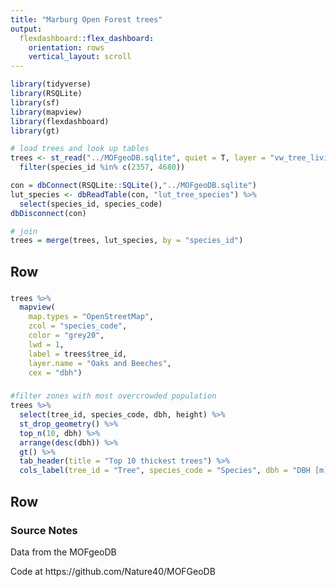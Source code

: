 ```yaml
---
title: "Marburg Open Forest trees"
output:
  flexdashboard::flex_dashboard:
    orientation: rows
    vertical_layout: scroll
---
```


```r
library(tidyverse)
library(RSQLite)
library(sf)
library(mapview)
library(flexdashboard)
library(gt)
```


```r
# load trees and look up tables
trees <- st_read("../MOFgeoDB.sqlite", quiet = T, layer = "vw_tree_living") %>%
  filter(species_id %in% c(2357, 4680))

con = dbConnect(RSQLite::SQLite(),"../MOFgeoDB.sqlite")
lut_species <- dbReadTable(con, "lut_tree_species") %>%
  select(species_id, species_code)
dbDisconnect(con)

```


```r
# join
trees = merge(trees, lut_species, by = "species_id")
```




Row {data-height=650}
-------------------------------------

###

```r
trees %>% 
  mapview(
    map.types = "OpenStreetMap", 
    zcol = "species_code",
    color = "grey20",
    lwd = 1,
    label = trees$tree_id,
    layer.name = "Oaks and Beeches",
    cex = "dbh")
```


###

```r
#filter zones with most overcrowded population
trees %>%
  select(tree_id, species_code, dbh, height) %>%
  st_drop_geometry() %>%
  top_n(10, dbh) %>%
  arrange(desc(dbh)) %>%
  gt() %>%
  tab_header(title = "Top 10 thickest trees") %>%
  cols_label(tree_id = "Tree", species_code = "Species", dbh = "DBH [m]")
```

Row
-------------------------------------

### Source Notes

Data from the MOFgeoDB

Code at https://github.com/Nature40/MOFGeoDB
